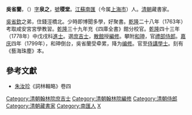 '''吳省蘭'''，（{{Bd|1738年||1810年|catIdx=Wu}}）[[表字|字]]'''泉之'''，[[號|號]]'''稷堂'''。[[江蘇|江蘇]][[南匯|南匯]]（今属[[上海市|上海市]]）人。[[清朝|清朝]]藏書家。

[[吳省欽|吳省欽]]之弟，住錢涇橋北。少時即博聞多學，好聚書。[[乾隆|乾隆]]二十八年（1763年）考取咸安宮宮學教習。[[乾隆|乾隆]]三十九年充《四庫全書》館分校官。[[乾隆|乾隆]]四十三年（1778年）中戊戌科[[進士|進士]]。選[[庶吉士|庶吉士]]，[[散館|散館]]授[[編修|編修]]。攀附[[和珅|和珅]]，官[[禮部侍郎|禮部侍郎]]。[[嘉庆|嘉庆]]四年（1799年），和珅倒台，吳省蘭受牵累，降为[[编修|编修]]。官至[[侍講學士|侍講學士]]。刻有《藝海珠塵》本。

==參考文獻==
*[[朱汝珍|朱汝珍]]《詞林輯略》卷四

{{乾隆四十三年戊戌科殿試金榜}}
{{清朝四庫全書館職官}}
{{DEFAULTSORT:Wu吳}}
[[Category:清朝翰林院庶吉士|Category:清朝翰林院庶吉士]]
[[Category:清朝翰林院編修|Category:清朝翰林院編修]]
[[Category:清朝侍郎|Category:清朝侍郎]]
[[Category:清朝藏書家|Category:清朝藏書家]]
[[Category:南匯人|Category:南匯人]]
[[Category:吳姓|X]]